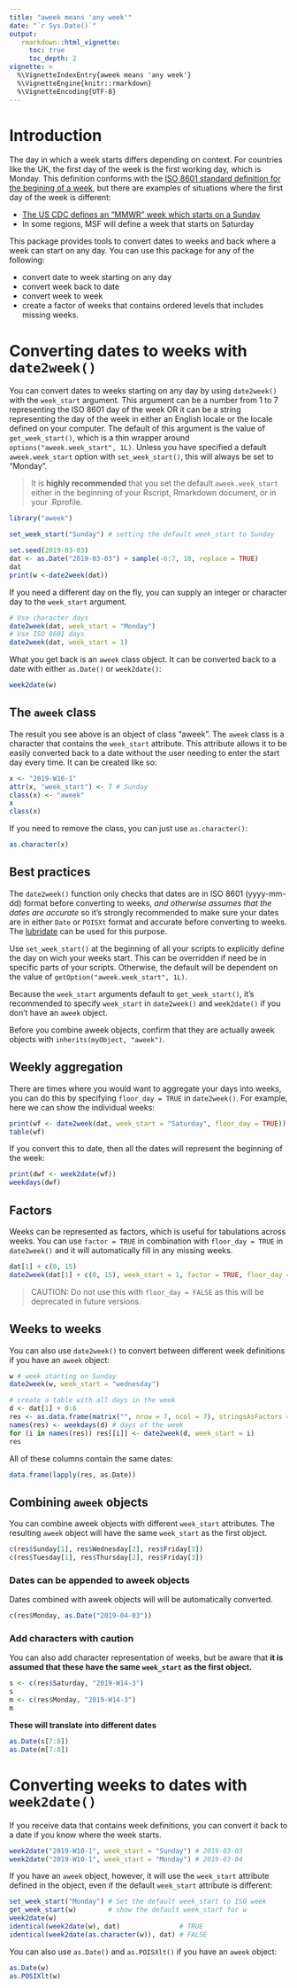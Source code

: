 ```yaml
---
title: "aweek means 'any week'"
date: "`r Sys.Date()`"
output:
   rmarkdown::html_vignette:
     toc: true
     toc_depth: 2
vignette: >
  %\VignetteIndexEntry{aweek means 'any week'}
  %\VignetteEngine{knitr::rmarkdown}
  %\VignetteEncoding{UTF-8}
---
```


Introduction
============

The day in which a week starts differs depending on context. For countries like
the UK, the first day of the week is the first working day, which is Monday.
This definition conforms with the [ISO 8601 standard definition for the
begining of a week](http://en.wikipedia.org/wiki/ISO_week_date), but there are
examples of situations where the first day of the week is different:

 - [The US CDC defines an "MMWR" week which starts on a Sunday](https://wwwn.cdc.gov/nndss/document/MMWR_Week_overview.pdf)
 - In some regions, MSF will define a week that starts on Saturday

This package provides tools to convert dates to weeks and back where a week can
start on any day. You can use this package for any of the following:

 - convert date to week starting on any day
 - convert week back to date
 - convert week to week
 - create a factor of weeks that contains ordered levels that includes missing
   weeks. 

Converting dates to weeks with `date2week()`
==========================================

You can convert dates to weeks starting on any day by using `date2week()` with
the `week_start` argument. This argument can be a number from 1 to 7 representing
the ISO 8601 day of the week OR it can be a string representing the day of the
week in either an English locale or the locale defined on your computer. The 
default of this argument is the value of `get_week_start()`, which is a thin
wrapper around `options("aweek.week_start", 1L)`. Unless you have specified a
default `aweek.week_start` option with `set_week_start()`, this will always be 
set to "Monday".

> It is **highly recommended** that you set the default `aweek.week_start` either
> in the beginning of your Rscript, Rmarkdown document, or in your .Rprofile.

```r
library("aweek")

set_week_start("Sunday") # setting the default week_start to Sunday

set.seed(2019-03-03)
dat <- as.Date("2019-03-03") + sample(-6:7, 10, replace = TRUE)
dat
print(w <-date2week(dat))
```

If you need a different day on the fly, you can supply an integer or character
day to the `week_start` argument.

```r
# Use character days
date2week(dat, week_start = "Monday")
# Use ISO 8601 days
date2week(dat, week_start = 1)
```

What you get back is an `aweek` class object. It can be converted back to a date
with either `as.Date()` or `week2date()`:

```r
week2date(w)
```

The `aweek` class 
---------------

The result you see above is an object of class "aweek". The `aweek` class is a
character that contains the `week_start` attribute. This attribute allows it to
be easily converted back to a date without the user needing to enter the start
day every time. It can be created like so: 

```r
x <- "2019-W10-1"
attr(x, "week_start") <- 7 # Sunday 
class(x) <- "aweek"
x
class(x)
```

If you need to remove the class, you can just use `as.character()`:

```r
as.character(x)
```

Best practices
--------------

The `date2week()` function only checks that dates are in ISO 8601 (yyyy-mm-dd)
format before converting to weeks, *and otherwise assumes that the dates are
accurate* so it's strongly recommended to make sure your dates are in either
`Date` or `POISXt` format and accurate before converting to weeks. The 
[lubridate](https://cran.r-project.org/package=lubridate) can be used for this
purpose.

Use `set_week_start()` at the beginning of all your scripts to explicitly define
the day on wich your weeks start. This can be overridden if need be in specific
parts of your scripts. Otherwise, the default will be dependent on the value of
`getOption("aweek.week_start", 1L)`.

Because the `week_start` arguments default to `get_week_start()`, it's
recommended to specify `week_start` in `date2week()` and `week2date()` if you
don't have an `aweek` object.

Before you combine aweek objects, confirm that they are actually aweek objects
with `inherits(myObject, "aweek")`. 


Weekly aggregation 
------------------

There are times where you would want to aggregate your days into weeks, you can
do this by specifying `floor_day = TRUE` in `date2week()`. For example, here we
can show the individual weeks:

```r
print(wf <- date2week(dat, week_start = "Saturday", floor_day = TRUE))
table(wf)
```

If you convert this to date, then all the dates will represent the beginning
of the week:

```r
print(dwf <- week2date(wf))
weekdays(dwf)
```

Factors
-------

Weeks can be represented as factors, which is useful for tabulations across
weeks. You can use `factor = TRUE` in combination with `floor_day = TRUE` in
`date2week()` and it will automatically fill in any missing weeks.

```r
dat[1] + c(0, 15)
date2week(dat[1] + c(0, 15), week_start = 1, factor = TRUE, floor_day = TRUE)
```

> CAUTION: Do not use this with `floor_day = FALSE` as this will be deprecated
> in future versions.

Weeks to weeks
--------------

You can also use `date2week()` to convert between different week definitions if
you have an `aweek` object:


```r
w # week starting on Sunday
date2week(w, week_start = "wednesday")

# create a table with all days in the week
d <- dat[1] + 0:6
res <- as.data.frame(matrix("", nrow = 7, ncol = 7), stringsAsFactors = FALSE)
names(res) <- weekdays(d) # days of the week
for (i in names(res)) res[[i]] <- date2week(d, week_start = i)
res
```

All of these columns contain the same dates:

```r
data.frame(lapply(res, as.Date))
```


Combining `aweek` objects
-----------------------

You can combine aweek objects with different `week_start` attributes. The 
resulting `aweek` object will have the same `week_start` as the first object.

```r
c(res$Sunday[1], res$Wednesday[2], res$Friday[3])
c(res$Tuesday[1], res$Thursday[2], res$Friday[3])
```

### Dates can be appended to aweek objects

Dates combined with aweek objects will will be automatically converted.

```r
c(res$Monday, as.Date("2019-04-03"))
```

### Add characters with caution

You can also add character representation of weeks, but be aware that **it is
assumed that these have the same `week_start` as the first object.**

```r
s <- c(res$Saturday, "2019-W14-3")
s
m <- c(res$Monday, "2019-W14-3")
m
```

**These will translate into different dates**

```r
as.Date(s[7:8])
as.Date(m[7:8])
```


Converting weeks to dates with `week2date()`
==========================================

If you receive data that contains week definitions, you can convert it back to 
a date if you know where the week starts.

```r
week2date("2019-W10-1", week_start = "Sunday") # 2019-03-03
week2date("2019-W10-1", week_start = "Monday") # 2019-03-04
```

If you have an `aweek` object, however, it will use the `week_start` attribute
defined in the object, even if the default `week_start` attribute is different:

```r
set_week_start("Monday") # Set the default week_start to ISO week
get_week_start(w)        # show the default week_start for w
week2date(w)
identical(week2date(w), dat)               # TRUE
identical(week2date(as.character(w)), dat) # FALSE
```


You can also use `as.Date()` and `as.POISXlt()` if you have an `aweek` object:

```r
as.Date(w)
as.POSIXlt(w)
```

